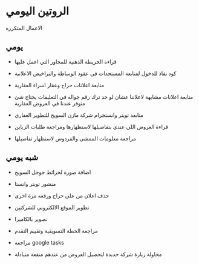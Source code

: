 # الروتين اليومي

الاعمال المتكررة

## يومي

- قراءة الخريطة الذهنية للمحاور التي اعمل عليها

- كود نفاذ للدخول لمتابعة المستجدات في عقود الوساطة والتراخيص الاعلانية

- متابعة اعلانات حراج وعقار اسراء العقارية

- متابعة اعلانات مشابهة لاعلاننا عشان لو حد ترك رقم جواله في التعليقات يحتاج شئ متوفر عندنا في العروض العقارية

- متابعة تويتر وانستجرام شركة مازن السويح للتطوير العقاري

- قراءة العروض اللي عندي بتفاصيلها لاستظهارها ومراجعة طلبات الزباين

- مراجعة معلومات الممشى والفردوس لاستظهار تفاصيلها

## شبه يومي

- اضافة صورة لخرائط جوجل السويح 

- منشور تويتر وانستا

- حذف اعلان من على حراج ورفعه مرة اخرى 

- تطوير الموقع الالكتروني للشركتين

- تصوير بالكاميرا 

- مراجعة الخطة التسويقية وتقييم التقدم

- مراجعة google tasks

- محاولة زيارة شركة جديدة لتحصيل العروض من عندهم منفعة متبادلة








